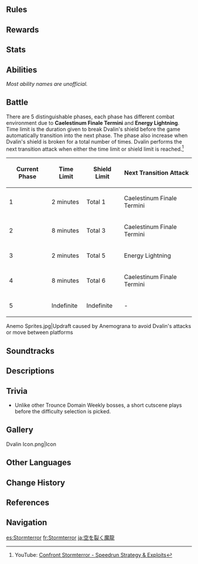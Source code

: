 {{About|the Weekly Boss|the character|Dvalin}}
{{Enemy Infobox
|name      = Stormterror Dvalin
|image     = <gallery>
Enemy Dvalin.png|Archive
Enemy Dvalin Full Artwork.png|Full Art
</gallery>
|title     = Erstwhile King of the Skies
|type      = Weekly Bosses
|family    = Enemies of Note
|dmgtype   = Physical
|dmgtype2  = Anemo
|weakpoint = no
|ability1  = Shield
|location  = [[Confront Stormterror]]
}}
{{Enemy Intro}}

==Rules==
{{Transclude|Confront Stormterror|Rules}}

==Rewards==
{{Transclude|Confront Stormterror|Rewards}}

==Stats==
{{Enemy Stats
|hp_ratio     = 9
|hp_type      = 1
|atk_ratio    = 6
|atk_type     = 2
|hide_notes   = 1
}}

==Abilities==
''Most ability names are unofficial.''
{{Enemy Attacks
|enemy = Dvalin

|name_1 = Fly-By
|desc_1 = Dvalin disappears from view, then swoops through the center of the platform, dealing '''100% ATK''' as {{Color|Black|Physical DMG}}.
|file_1 = Dvalin Fly By

|name_2 = Dvalin's Cleansing<ref name="Dvalin TCG">Character Card: [[Dvalin (Character Card)]]</ref>
|file_2 = Dvalin Dragon Breath
|desc_2 = Dvalin lands on the player's side of the platform and unleashes a powerful breath onto a part of the platform, slowly moving to the left or right, dealing '''50% ATK''' as {{Color|Anemo DoT}}. While this is a very slow attack, prolonged exposure to the breath will ensure certain death for the character.
* Dvalin's talons are exposed during this attack.

|name_3 = Lacerating Slash<ref name="Dvalin TCG"/>
|file_3 = Dvalin Bite
|desc_3 = Dvalin swipes his head towards the area the player is standing on. It is a quick attack that deals '''100% ATK''' as {{Color|Black|Physical DMG}}.
* Dvalin's head and talons are exposed after this attack.

|name_4 = Tempestuous Barrage<ref name="Dvalin TCG"/>
|file_4 = Dvalin Pulse Bombs
|desc_4 = Dvalin shoots two pairs of Pulse Bombs towards you, exploding upon impact, dealing '''50% ATK''' as {{Color|Anemo DMG}}.
* The attack is aimed but not homing, so it can be dodged by continuously moving in one direction.
* This attack is always followed by '''Caelestinum Finale Termini''' or '''Rending Vortex''', allowing the player to prepare for the next attack.
* This attack can be blocked by [[Geo Constructs]].

|name_5 = Caelestinum Finale Termini
|desc_5 = Dvalin unleashes a rain of '''Pulse Bombs''' to attack the platform you are standing on and adjacent platforms. The affected platforms, become cracked platforms, deal continuous {{Color|Anemo DoT}} to the character standing on them. The longer the character stands on the platform, the higher the damage received.
* This attack deals '''3n% ATK''' as {{Color|Anemo DoT}}. The value of '''n''' starts as '''1''' and will increase by '''1''' for every instance of DMG dealt. The maximum value of '''n''' is '''100'''.
* Dvalin use this attack 3 times, after which all platforms will be affected.
* The camera will be locked onto Dvalin, preventing the player from moving while Dvalin performs this attack.

|name_6 = Rending Vortex<ref name="Rending Vortex">Action Card: [[Rending Vortex]]</ref>
|file_6 = Dvalin Omega Bomb
|desc_6 = Dvalin dives down, and appears to the other end of the arena and begins charging an attack. He then unleashes a gigantic pulse bomb towards the platform. It deals '''200% ATK''' as {{Color|Physical DMG}} to characters on the platform.
|strat_6 = Stay above the platform using the wind current to avoid damage, or move to another platform.

|name_7 = Energy Lightning
|desc_7 = Dvalin swirls around in the air for a period of time applies a permanent condition to every part of the arena. Periodically, energy pulses will strike the ground in marked areas, dealing '''50% ATK''' as {{Color|Anemo DMG}}.
* Dvalin uses this attack after 2 minutes of activating '''Caelestinum Finale Termini''' for the second time. This attack persists for the rest of the fight.

|name_8 = Paralyzed
|desc_8 = Dvalin possesses a shield equivalent to '''20%''' of his Max [[HP]]. After this shield sustains enough damage to break, he will be paralyzed on the platform for a long period of time.
}}

==Battle==
There are 5 distinguishable phases, each phase has different combat environment due to '''Caelestinum Finale Termini''' and '''Energy Lightning'''. Time limit is the duration given to break Dvalin's shield before the game automatically transition into the next phase. The phase also increase when Dvalin's shield is broken for a total number of times. Dvalin performs the next transition attack when either the time limit or shield limit is reached.<ref>YouTube: [https://youtu.be/j62DdUZXczM Confront Stormterror - Speedrun Strategy & Exploits]</ref>
{| class="wikitable align-center"
|-
!Current Phase
!Time Limit
!Shield Limit
!Next Transition Attack
|-
|1
|2 minutes
|Total 1
|Caelestinum Finale Termini
|-
|2
|8 minutes
|Total 3
|Caelestinum Finale Termini
|-
|3
|2 minutes
|Total 5
|Energy Lightning
|-
|4
|8 minutes
|Total 6
|Caelestinum Finale Termini
|-
|5
|Indefinite
|Indefinite
| -
|}

<gallery>
Anemo Sprites.jpg|Updraft caused by Anemograna to avoid Dvalin's attacks or move between platforms
</gallery>

==Soundtracks==
{{Soundtracks by Category Table|type=combat}}

==Descriptions==
{{Description|One of The [[Four Winds]] of [[Mondstadt]]: [[Dvalin]], the Dragon of the East.<br>With the passages of long years and amid boudless darkness, even the purest gem will become dulled by dust, and even the noble dragon might be corrupted and cankered by hatred.<br>But never forget that dust can be wiped away, and the power of doubt and poison can be shattered.<br><br>"Fly freely in the sky.<br>"Just like you did in those days when we met, when [[Barbatos|I]] walked upon this land and sang the songs of the wind,<br>"And you soared on high, looking down on the world from above.<br>"Today, the sky is no longer swept by wind and snow. The green grass grows all over the earth, and it is beautiful.<br>"If you could walk on the earth and listen to the songs of shepherds and the scattered sound of the wind chimes in the distance, if you could have tasted wine as sweet as honey, you could understand.<br>"How wonderful it would have been if you were as I, witnessing your noble, beautiful form as you soared through the blue sky.<br>"Then you would know that this sky and this earth are both things worth fighting for."|[[Archive]]}}

==Trivia==
*Unlike other Trounce Domain Weekly bosses, a short cutscene plays before the difficulty selection is picked.

==Gallery==
<gallery>
Dvalin Icon.png|Icon
</gallery>
<!--
==Video Guides==
{{EVT
|video1   = 
|caption1 = 
}}
-->
==Other Languages==
{{Other Languages
|en      = Stormterror
|zhs     = 裂空的魔龙
|zhs_rm  = Lièkōng de Mólóng
|zht     = 裂空的魔龍
|zht_rm  = Lièkōng de Mólóng
|zh_tl   = Demon Dragon of the Cracked Sky
|ja      = 空を裂く魔龍
|ja_rm   = Sora wo Saku Maryuu
|ja_tl   = Sky Tearing Demon-Dragon
|ko      = 열공의 마룡
|ko_rm   = Yeolgong-ui Maryong
|ko_tl   = Demon Dragon of Sky-Cutting
|es      = Stormterror
|fr      = Stormterror
|ru      = Ужас Бури
|ru_tl   = Stormterror
|th      = Stormterror
|vi      = Phong Ma Long Bão Tố
|vi_tl   = 
|de      = Furchterregender Sturmschrecken
|de_tl   = Terrifying Stormterror
|id      = Stormterror
|pt      = Stormterror
|tr      = Fırtına Dehşeti
|tr_tl   = Stormterror
|it      = Terrore alato
|it_tl   = Winged Terror
}}

==Change History==
{{Change History|1.0}}

==References==
{{Reflist}}

==Navigation==
{{Enemy Navbox|bosses}}

[[es:Stormterror]]
[[fr:Stormterror]]
[[ja:空を裂く魔龍]]